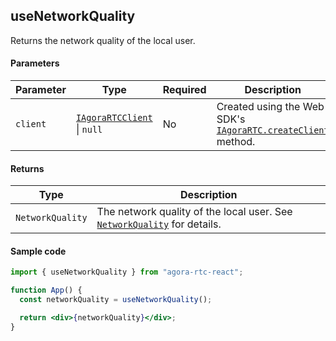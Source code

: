 ## useNetworkQuality

Returns the network quality of the local user.

#### Parameters

| Parameter | Type                                                                                                               | Required | Description                                                                                                                                    |
| --------- | ------------------------------------------------------------------------------------------------------------------ | -------- | ---------------------------------------------------------------------------------------------------------------------------------------------- |
| `client`  | [`IAgoraRTCClient`](https://api-ref.agora.io/en/video-sdk/reactjs/2.x//IAgoraRTCClient.html) &VerticalLine; `null` | No       | Created using the Web SDK's [`IAgoraRTC.createClient`](https://api-ref.agora.io/en/video-sdk/reactjs/2.x//IAgoraRTC.createClient.html) method. |

#### Returns

| Type             | Description                                                                                                                                                 |
| ---------------- | ----------------------------------------------------------------------------------------------------------------------------------------------------------- |
| `NetworkQuality` | The network quality of the local user. See [`NetworkQuality`](https://api-ref.agora.io/en/video-sdk/reactjs/2.x/interface/NetworkQuality.html) for details. |

#### Sample code

```jsx
import { useNetworkQuality } from "agora-rtc-react";

function App() {
  const networkQuality = useNetworkQuality();

  return <div>{networkQuality}</div>;
}
```
